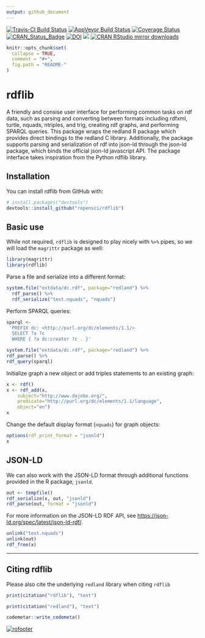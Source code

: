 ```yaml
---
output: github_document
---
```


[![Travis-CI Build Status](https://travis-ci.org/ropensci/rdflib.svg?branch=master)](https://travis-ci.org/ropensci/rdflib) 
[![AppVeyor Build Status](https://ci.appveyor.com/api/projects/status/github/cboettig/rdflib?branch=master&svg=true)](https://ci.appveyor.com/project/cboettig/rdflib)
[![Coverage Status](https://img.shields.io/codecov/c/github/ropensci/rdflib/master.svg)](https://codecov.io/github/ropensci/rdflib?branch=master)
[![CRAN_Status_Badge](http://www.r-pkg.org/badges/version/rdflib)](https://cran.r-project.org/package=rdflib)
[![DOI](https://zenodo.org/badge/100521776.svg)](https://zenodo.org/badge/latestdoi/100521776)
[![](http://badges.ropensci.org/169_status.svg)](https://github.com/ropensci/onboarding/issues/169)
[![CRAN RStudio mirror downloads](http://cranlogs.r-pkg.org/badges/rdflib)](https://CRAN.R-project.org/package=rdflib)

<!-- README.md is generated from README.Rmd. Please edit that file -->

```r
knitr::opts_chunk$set(
  collapse = TRUE,
  comment = "#>",
  fig.path = "README-"
)
```

# rdflib

A friendly and consise user interface for performing common
tasks on rdf data, such as parsing and converting between
formats including rdfxml, turtle, nquads, ntriples,
and trig, creating rdf graphs, and performing SPARQL
queries. This package wraps the redland R package which
provides direct bindings to the redland C library. Additionally,
the package supports parsing and serialization of rdf
into json-ld through the json-ld package, which binds
the official json-ld javascript API. The package
interface takes inspiration from the Python rdflib library.

## Installation

You can install rdflib from GitHub with:

```r
# install.packages("devtools")
devtools::install_github("ropensci/rdflib")
```


## Basic use

While not required, `rdflib` is designed to play nicely with `%>%` pipes, so we will load the `magrittr` package as well:

```r
library(magrittr)
library(rdflib)
```

Parse a file and serialize into a different format:

```r
system.file("extdata/dc.rdf", package="redland") %>%
  rdf_parse() %>%
  rdf_serialize("test.nquads", "nquads")
```


Perform SPARQL queries:

```r
sparql <-
 'PREFIX dc: <http://purl.org/dc/elements/1.1/>
  SELECT ?a ?c
  WHERE { ?a dc:creator ?c . }'

system.file("extdata/dc.rdf", package="redland") %>%
rdf_parse() %>%
rdf_query(sparql)
```

Initialize graph a new object or add triples statements to an existing graph:

```r
x <- rdf()
x <- rdf_add(x, 
    subject="http://www.dajobe.org/",
    predicate="http://purl.org/dc/elements/1.1/language",
    object="en")
x
```

Change the default display format (`nquads`) for graph objects:

```r
options(rdf_print_format = "jsonld")
x
```


## JSON-LD

We can also work with the JSON-LD format through additional functions provided in the 
R package, `jsonld`. 

```r
out <- tempfile()
rdf_serialize(x, out, "jsonld")
rdf_parse(out, format = "jsonld")
```

For more information on the JSON-LD RDF API, see <https://json-ld.org/spec/latest/json-ld-rdf/>.

```r
unlink("test.nquads")
unlink(out)
rdf_free(x)
```

----

## Citing rdflib


Please also cite the underlying `redland` library when citing `rdflib`

```r
print(citation("rdflib"), "text")
```

```r
print(citation("redland"), "text")
```

```r
codemetar::write_codemeta()
```


[![rofooter](http://ropensci.org/public_images/github_footer.png)](http://ropensci.org)

